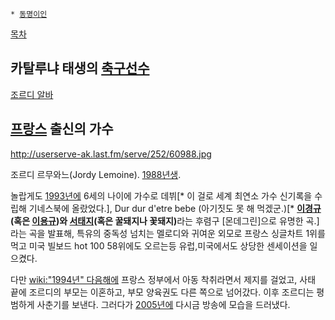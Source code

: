  * [[동명이인]]

[[목차]]

== 카탈루냐 태생의 [[축구]]선수 ==
[[조르디 알바]]

== [[프랑스]] 출신의 가수 ==
http://userserve-ak.last.fm/serve/252/60988.jpg

{{{#!html
<object width="480" height="360"><param name="movie" value="//www.youtube.com/v/7IiLZ0dvDWU?version=3&amp;hl=ko_KR"></param><param name="allowFullScreen" value="true"></param><param name="allowscriptaccess" value="always"></param><embed src="//www.youtube.com/v/7IiLZ0dvDWU?version=3&amp;hl=ko_KR" type="application/x-shockwave-flash" width="480" height="360" allowscriptaccess="always" allowfullscreen="true"></embed></object>
}}}

조르디 르무와느(Jordy Lemoine). [[1988년]]생.

놀랍게도 [[1993년]]에 6세의 나이에 가수로 데뷔[* 이 걸로 세계 최연소 가수 신기록을 수립해 기네스북에 올랐었다.], Dur dur d'etre bebe (아기짓도 못 해 먹겠군.)[* '''[[이경규]](혹은 [[이용규]])와 [[서태지]](혹은 꿀돼지나 꽃돼지)'''라는 후렴구 [몬데그린]으로 유명한 곡.]라는 곡을 발표해, 특유의 중독성 넘치는 멜로디와 귀여운 외모로 프랑스 싱글차트 1위를 먹고 미국 빌보드 hot 100 58위에도 오르는등 유럽,미국에서도 상당한 센세이션을 일으켰다.

다만 [[wiki:"1994년" 다음해]]에 프랑스 정부에서 아동 착취라면서 제지를 걸었고, 사태 끝에 조르디의 부모는 이혼하고, 부모 양육권도 다른 쪽으로 넘어갔다. 이후 조르디는 평범하게 사춘기를 보낸다. 그러다가 [[2005년]]에 다시금 방송에 모습을 드러냈다.
